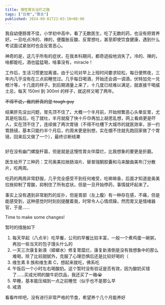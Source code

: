 ```yaml
---
title: 慢性胃炎治疗之路
tags: ["日常","胃炎"]
published: 2024-09-01T22:03:10+08:00
---
```


我自幼便肠胃不佳，小学初中高中，看了无数医生，吃了无数的药，也没有把胃养好。一旦吃点冷的、辣的，便腹胀反酸、反胃想吐，甚至即使饮食健康，遇到什么考试面试紧张时也会反胃恶心。

神奇的是，这几乎所有的症状，在我本科期间，都奇迹般地消失了。冷的、辣的，啥都能吃，酒也猛猛喝，啥事没有，miracle！

工作后，生活习惯更加离谱。由于公司对早上上班时间要求较松，每日便熬夜，三年内几乎没有在三点前睡觉过。几乎每日喝酒，开始还会调一调酒，伏特加兑一兑橙汁等，十几度的样子。到后期酒量上来了，十几度已经难以满足，就直接干喝威士忌，每天 150ml 到 300ml 的样子，就这样又喝了两年。

~~不得不说，我的肝真的是 tough guy~~

结果肝先没出问题，胃先顶不住了。大概一个半月前，开始频繁恶心头晕反胃，尤其是吃饭后，吃了就吐，半月就瘦了快十斤😓再加上胡思乱想，网上看病更是吓人，实在顶不住了，连续做了两次胃镜（不得不吐槽下大城市的就医效率，浙一约胃肠镜，基本只能约半个月后，约周末更是别想，实在绷不住就先跑回家做了个胃镜，回来后又做了一个），最终诊断结果

<Image src="https://blog-img.shinya.click/截屏2024-09-01%2023.16.50.png" inferSize alt=""/>

好在没有幽门螺旋杆菌，但是就是这慢性胃炎伴糜烂，比我想象的要更是折磨。

医生给开了三种药：艾司奥美拉挫肠溶片、替普瑞酮胶囊和马来酸曲美布汀分散片，吃两周。

吃药的两周非常舒服，几乎完全感受不到任何难受，吃嘛嘛香，后面才知道是奥美拉挫抑制了胃酸，抑制住了所有症状。但是一旦开始停药，事情就坏起来了。

事实上没有遇到非常剧烈的反扑，但是胃部（左上腹）有一种存在感，不痛，但是能感受到，这种感觉时时刻刻提醒着我，时常令人心情烦躁，然而胃又是情绪器官，于是……

Time to make some changes!

暂时的措施如下

1. 每天早起（八点半）吃早餐，公司的早餐比较丰富，一般一个煮鸡蛋一碗粥，再加一些当天的包子馒头什么的
2. 一天三次康复新液（蟑螂水）修复胃糜烂，康复新液倒是没有我想象中的那么难喝，除了比较甜腻外，克服了心理恐惧后还是比较好喝的（
3. 维生素 B 族和维生素 C，想起来就吃，佛系吃
4. 午饭后一个小时左右喝酸奶。这个暂时没有验证是否有效，因为酸奶买错了……买成光明的酸牛奶饮品，我还买了一箱😭
5. 早睡，基本能压缩到一点之前睡觉（似乎也不是那么早
6. 戒酒

看看咋样吧，没有进行非常严格的节食，希望养个几个月能养好
